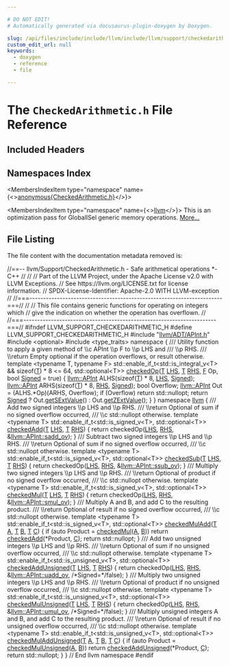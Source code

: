 ```yaml
---

# DO NOT EDIT!
# Automatically generated via docusaurus-plugin-doxygen by Doxygen.

slug: /api/files/include/include/llvm/include/llvm/support/checkedarithmetic-h
custom_edit_url: null
keywords:
  - doxygen
  - reference
  - file

---
```





# The `CheckedArithmetic.h` File Reference

<DoxygenPage pluginConfig={pluginConfig}>



## Included Headers

<IncludesList>
<IncludesListItem
  filePath="llvm/ADT/APInt.h"
  permalink="/docs/api/files/include/include/llvm/include/llvm/adt/apint-h"
  isLocal="true" />
<IncludesListItem
  filePath="optional"
  permalink=""
  isLocal="false" />
<IncludesListItem
  filePath="type_traits"
  permalink=""
  isLocal="false" />
</IncludesList>

## Namespaces Index

<MembersIndex>

<MembersIndexItem
  type="namespace"
  name={<><a href="/docs/api/namespaces/anonymous-checkedarithmetic-h-">anonymous&#123;CheckedArithmetic.h&#125;</a></>}>
</MembersIndexItem>

<MembersIndexItem
  type="namespace"
  name={<><a href="/docs/api/namespaces/llvm">llvm</a></>}>
This is an optimization pass for GlobalISel generic memory operations. <a href="/docs/api/namespaces/llvm/#details">More...</a>
</MembersIndexItem>

</MembersIndex>


## File Listing

The file content with the documentation metadata removed is:

<ProgramListing>

<Link id="l00001" /><CodeLine lineNumber="1"><Highlight kind="comment">//==-- llvm/Support/CheckedArithmetic.h - Safe arithmetical operations &#42;- C++ //</Highlight><Highlight kind="normal"></Highlight></CodeLine>
<Link id="l00002" /><CodeLine lineNumber="2"><Highlight kind="normal"></Highlight><Highlight kind="comment">//</Highlight><Highlight kind="normal"></Highlight></CodeLine>
<Link id="l00003" /><CodeLine lineNumber="3"><Highlight kind="normal"></Highlight><Highlight kind="comment">// Part of the LLVM Project, under the Apache License v2.0 with LLVM Exceptions.</Highlight><Highlight kind="normal"></Highlight></CodeLine>
<Link id="l00004" /><CodeLine lineNumber="4"><Highlight kind="normal"></Highlight><Highlight kind="comment">// See https://llvm.org/LICENSE.txt for license information.</Highlight><Highlight kind="normal"></Highlight></CodeLine>
<Link id="l00005" /><CodeLine lineNumber="5"><Highlight kind="normal"></Highlight><Highlight kind="comment">// SPDX-License-Identifier: Apache-2.0 WITH LLVM-exception</Highlight><Highlight kind="normal"></Highlight></CodeLine>
<Link id="l00006" /><CodeLine lineNumber="6"><Highlight kind="normal"></Highlight><Highlight kind="comment">//</Highlight><Highlight kind="normal"></Highlight></CodeLine>
<Link id="l00007" /><CodeLine lineNumber="7"><Highlight kind="normal"></Highlight><Highlight kind="comment">//===----------------------------------------------------------------------===//</Highlight><Highlight kind="normal"></Highlight></CodeLine>
<Link id="l00008" /><CodeLine lineNumber="8"><Highlight kind="normal"></Highlight><Highlight kind="comment">//</Highlight><Highlight kind="normal"></Highlight></CodeLine>
<Link id="l00009" /><CodeLine lineNumber="9"><Highlight kind="normal"></Highlight><Highlight kind="comment">// This file contains generic functions for operating on integers which</Highlight><Highlight kind="normal"></Highlight></CodeLine>
<Link id="l00010" /><CodeLine lineNumber="10"><Highlight kind="normal"></Highlight><Highlight kind="comment">// give the indication on whether the operation has overflown.</Highlight><Highlight kind="normal"></Highlight></CodeLine>
<Link id="l00011" /><CodeLine lineNumber="11"><Highlight kind="normal"></Highlight><Highlight kind="comment">//</Highlight><Highlight kind="normal"></Highlight></CodeLine>
<Link id="l00012" /><CodeLine lineNumber="12"><Highlight kind="normal"></Highlight><Highlight kind="comment">//===----------------------------------------------------------------------===//</Highlight><Highlight kind="normal"></Highlight></CodeLine>
<Link id="l00013" /><CodeLine lineNumber="13"><Highlight kind="normal"></Highlight></CodeLine>
<Link id="l00014" /><CodeLine lineNumber="14"><Highlight kind="normal"></Highlight><Highlight kind="preprocessor">#ifndef LLVM&#95;SUPPORT&#95;CHECKEDARITHMETIC&#95;H</Highlight><Highlight kind="normal"></Highlight></CodeLine>
<Link id="l00015" /><CodeLine lineNumber="15"><Highlight kind="normal"></Highlight><Highlight kind="preprocessor">#define LLVM&#95;SUPPORT&#95;CHECKEDARITHMETIC&#95;H</Highlight><Highlight kind="normal"></Highlight></CodeLine>
<Link id="l00016" /><CodeLine lineNumber="16"><Highlight kind="normal"></Highlight></CodeLine>
<Link id="l00017" /><CodeLine lineNumber="17"><Highlight kind="normal"></Highlight><Highlight kind="preprocessor">#include &quot;<a href="/docs/api/files/include/include/llvm/include/llvm/adt/apint-h">llvm/ADT/APInt.h</a>&quot;</Highlight><Highlight kind="normal"></Highlight></CodeLine>
<Link id="l00018" /><CodeLine lineNumber="18"><Highlight kind="normal"></Highlight></CodeLine>
<Link id="l00019" /><CodeLine lineNumber="19"><Highlight kind="normal"></Highlight><Highlight kind="preprocessor">#include &lt;optional&gt;</Highlight><Highlight kind="normal"></Highlight></CodeLine>
<Link id="l00020" /><CodeLine lineNumber="20"><Highlight kind="normal"></Highlight><Highlight kind="preprocessor">#include &lt;type&#95;traits&gt;</Highlight><Highlight kind="normal"></Highlight></CodeLine>
<Link id="l00021" /><CodeLine lineNumber="21"><Highlight kind="normal"></Highlight></CodeLine>
<Link id="l00022" /><CodeLine lineNumber="22" lineLink="/docs/api/namespaces/anonymous-checkedarithmetic-h-"><Highlight kind="normal"></Highlight><Highlight kind="keyword">namespace </Highlight><Highlight kind="normal">&#123;</Highlight></CodeLine>
<Link id="l00023" /><CodeLine lineNumber="23"><Highlight kind="normal"></Highlight><Highlight kind="comment"></Highlight></CodeLine>
<Link id="l00024" /><CodeLine lineNumber="24"><Highlight kind="comment">/// Utility function to apply a given method of \\c APInt \\p F to \\p LHS and</Highlight></CodeLine>
<Link id="l00025" /><CodeLine lineNumber="25"><Highlight kind="comment">/// \\p RHS.</Highlight></CodeLine>
<Link id="l00026" /><CodeLine lineNumber="26"><Highlight kind="comment">/// \\return Empty optional if the operation overflows, or result otherwise.</Highlight><Highlight kind="normal"></Highlight></CodeLine>
<Link id="l00027" /><CodeLine lineNumber="27"><Highlight kind="normal"></Highlight><Highlight kind="keyword">template</Highlight><Highlight kind="normal"> &lt;</Highlight><Highlight kind="keyword">typename</Highlight><Highlight kind="normal"> T, </Highlight><Highlight kind="keyword">typename</Highlight><Highlight kind="normal"> F&gt;</Highlight></CodeLine>
<Link id="l00028" /><CodeLine lineNumber="28"><Highlight kind="normal">std::enable&#95;if&#95;t&lt;std::is&#95;integral&#95;v&lt;T&gt; &amp;&amp; </Highlight><Highlight kind="keyword">sizeof</Highlight><Highlight kind="normal">(<a href="/docs/api/files/lib/lib/target/lib/target/mips/mips16isellowering-cpp/#a0acb682b8260ab1c60b918599864e2e5">T</a>) &#42; 8 &lt;= 64, std::optional&lt;T&gt;&gt;</Highlight></CodeLine>
<Link id="l00029" /><CodeLine lineNumber="29" lineLink="/docs/api/namespaces/anonymous-checkedarithmetic-h-/#afa16c7f7e608b78b961e0b6a1efdf001"><Highlight kind="normal"><a href="/docs/api/namespaces/anonymous-checkedarithmetic-h-/#afa16c7f7e608b78b961e0b6a1efdf001">checkedOp</a>(<a href="/docs/api/files/lib/lib/target/lib/target/mips/mips16isellowering-cpp/#a0acb682b8260ab1c60b918599864e2e5">T</a> <a href="/docs/api/files/lib/lib/target/lib/target/x86/x86partialreduction-cpp/#a9e1483f7215664a2315c53c3558d9a8d">LHS</a>, <a href="/docs/api/files/lib/lib/target/lib/target/mips/mips16isellowering-cpp/#a0acb682b8260ab1c60b918599864e2e5">T</a> <a href="/docs/api/files/lib/lib/target/lib/target/x86/x86partialreduction-cpp/#a87b8bfbbe9d8f7146d7f20a5fb42efd0">RHS</a>, <a href="/docs/api/files/lib/lib/support/md5-cpp/#a96d73bbd7af15cb1fc38c3f4a3bd82e9">F</a> Op, </Highlight><Highlight kind="keywordtype">bool</Highlight><Highlight kind="normal"> <a href="/docs/api/files/lib/lib/target/lib/target/nvptx/nvptxisellowering-cpp/#ae1a90b5d85643644483b2ca70da4d13faed3fa7a5efe80dad3ea3d86cc14be246">Signed</a> = </Highlight><Highlight kind="keyword">true</Highlight><Highlight kind="normal">) &#123;</Highlight></CodeLine>
<Link id="l00030" /><CodeLine lineNumber="30"><Highlight kind="normal">  <a href="/docs/api/classes/llvm/apint">llvm::APInt</a> ALHS(</Highlight><Highlight kind="keyword">sizeof</Highlight><Highlight kind="normal">(<a href="/docs/api/files/lib/lib/target/lib/target/mips/mips16isellowering-cpp/#a0acb682b8260ab1c60b918599864e2e5">T</a>) &#42; 8, <a href="/docs/api/files/lib/lib/target/lib/target/x86/x86partialreduction-cpp/#a9e1483f7215664a2315c53c3558d9a8d">LHS</a>, <a href="/docs/api/files/lib/lib/target/lib/target/nvptx/nvptxisellowering-cpp/#ae1a90b5d85643644483b2ca70da4d13faed3fa7a5efe80dad3ea3d86cc14be246">Signed</a>);</Highlight></CodeLine>
<Link id="l00031" /><CodeLine lineNumber="31"><Highlight kind="normal">  <a href="/docs/api/classes/llvm/apint">llvm::APInt</a> ARHS(</Highlight><Highlight kind="keyword">sizeof</Highlight><Highlight kind="normal">(<a href="/docs/api/files/lib/lib/target/lib/target/mips/mips16isellowering-cpp/#a0acb682b8260ab1c60b918599864e2e5">T</a>) &#42; 8, <a href="/docs/api/files/lib/lib/target/lib/target/x86/x86partialreduction-cpp/#a87b8bfbbe9d8f7146d7f20a5fb42efd0">RHS</a>, <a href="/docs/api/files/lib/lib/target/lib/target/nvptx/nvptxisellowering-cpp/#ae1a90b5d85643644483b2ca70da4d13faed3fa7a5efe80dad3ea3d86cc14be246">Signed</a>);</Highlight></CodeLine>
<Link id="l00032" /><CodeLine lineNumber="32"><Highlight kind="normal">  </Highlight><Highlight kind="keywordtype">bool</Highlight><Highlight kind="normal"> Overflow;</Highlight></CodeLine>
<Link id="l00033" /><CodeLine lineNumber="33"><Highlight kind="normal">  <a href="/docs/api/classes/llvm/apint">llvm::APInt</a> Out = (ALHS.&#42;Op)(ARHS, Overflow);</Highlight></CodeLine>
<Link id="l00034" /><CodeLine lineNumber="34"><Highlight kind="normal">  </Highlight><Highlight kind="keywordflow">if</Highlight><Highlight kind="normal"> (Overflow)</Highlight></CodeLine>
<Link id="l00035" /><CodeLine lineNumber="35"><Highlight kind="normal">    </Highlight><Highlight kind="keywordflow">return</Highlight><Highlight kind="normal"> std::nullopt;</Highlight></CodeLine>
<Link id="l00036" /><CodeLine lineNumber="36"><Highlight kind="normal">  </Highlight><Highlight kind="keywordflow">return</Highlight><Highlight kind="normal"> <a href="/docs/api/files/lib/lib/target/lib/target/nvptx/nvptxisellowering-cpp/#ae1a90b5d85643644483b2ca70da4d13faed3fa7a5efe80dad3ea3d86cc14be246">Signed</a> ? Out.<a href="/docs/api/classes/llvm/apint/#af2daa0ee117afefed4c82eee55bf97b7">getSExtValue</a>() : Out.<a href="/docs/api/classes/llvm/apint/#a217e0207d9cc8e046c2dccbf0e4bb198">getZExtValue</a>();</Highlight></CodeLine>
<Link id="l00037" /><CodeLine lineNumber="37"><Highlight kind="normal">&#125;</Highlight></CodeLine>
<Link id="l00038" /><CodeLine lineNumber="38"><Highlight kind="normal">&#125;</Highlight></CodeLine>
<Link id="l00039" /><CodeLine lineNumber="39"><Highlight kind="normal"></Highlight></CodeLine>
<Link id="l00040" /><CodeLine lineNumber="40"><Highlight kind="normal"></Highlight><Highlight kind="keyword">namespace </Highlight><Highlight kind="normal"><a href="/docs/api/namespaces/llvm">llvm</a> &#123;</Highlight></CodeLine>
<Link id="l00041" /><CodeLine lineNumber="41"><Highlight kind="normal"></Highlight><Highlight kind="comment"></Highlight></CodeLine>
<Link id="l00042" /><CodeLine lineNumber="42"><Highlight kind="comment">/// Add two signed integers \\p LHS and \\p RHS.</Highlight></CodeLine>
<Link id="l00043" /><CodeLine lineNumber="43"><Highlight kind="comment">/// \\return Optional of sum if no signed overflow occurred,</Highlight></CodeLine>
<Link id="l00044" /><CodeLine lineNumber="44"><Highlight kind="comment">/// \\c std::nullopt otherwise.</Highlight><Highlight kind="normal"></Highlight></CodeLine>
<Link id="l00045" /><CodeLine lineNumber="45"><Highlight kind="normal"></Highlight><Highlight kind="keyword">template</Highlight><Highlight kind="normal"> &lt;</Highlight><Highlight kind="keyword">typename</Highlight><Highlight kind="normal"> T&gt;</Highlight></CodeLine>
<Link id="l00046" /><CodeLine lineNumber="46" lineLink="/docs/api/namespaces/llvm/#ace6abb6601b1a223dd202fa7f346ea68"><Highlight kind="normal">std::enable&#95;if&#95;t&lt;std::is&#95;signed&#95;v&lt;T&gt;, std::optional&lt;T&gt;&gt; <a href="/docs/api/namespaces/llvm/#ace6abb6601b1a223dd202fa7f346ea68">checkedAdd</a>(<a href="/docs/api/files/lib/lib/target/lib/target/mips/mips16isellowering-cpp/#a0acb682b8260ab1c60b918599864e2e5">T</a> <a href="/docs/api/files/lib/lib/target/lib/target/x86/x86partialreduction-cpp/#a9e1483f7215664a2315c53c3558d9a8d">LHS</a>,</Highlight></CodeLine>
<Link id="l00047" /><CodeLine lineNumber="47"><Highlight kind="normal">                                                                   <a href="/docs/api/files/lib/lib/target/lib/target/mips/mips16isellowering-cpp/#a0acb682b8260ab1c60b918599864e2e5">T</a> <a href="/docs/api/files/lib/lib/target/lib/target/x86/x86partialreduction-cpp/#a87b8bfbbe9d8f7146d7f20a5fb42efd0">RHS</a>) &#123;</Highlight></CodeLine>
<Link id="l00048" /><CodeLine lineNumber="48"><Highlight kind="normal">  </Highlight><Highlight kind="keywordflow">return</Highlight><Highlight kind="normal"> checkedOp(<a href="/docs/api/files/lib/lib/target/lib/target/x86/x86partialreduction-cpp/#a9e1483f7215664a2315c53c3558d9a8d">LHS</a>, <a href="/docs/api/files/lib/lib/target/lib/target/x86/x86partialreduction-cpp/#a87b8bfbbe9d8f7146d7f20a5fb42efd0">RHS</a>, &amp;<a href="/docs/api/classes/llvm/apint/#a694293446a074c3d64270e7671bb5052">llvm::APInt::sadd&#95;ov</a>);</Highlight></CodeLine>
<Link id="l00049" /><CodeLine lineNumber="49"><Highlight kind="normal">&#125;</Highlight></CodeLine>
<Link id="l00050" /><CodeLine lineNumber="50"><Highlight kind="normal"></Highlight><Highlight kind="comment"></Highlight></CodeLine>
<Link id="l00051" /><CodeLine lineNumber="51"><Highlight kind="comment">/// Subtract two signed integers \\p LHS and \\p RHS.</Highlight></CodeLine>
<Link id="l00052" /><CodeLine lineNumber="52"><Highlight kind="comment">/// \\return Optional of sum if no signed overflow occurred,</Highlight></CodeLine>
<Link id="l00053" /><CodeLine lineNumber="53"><Highlight kind="comment">/// \\c std::nullopt otherwise.</Highlight><Highlight kind="normal"></Highlight></CodeLine>
<Link id="l00054" /><CodeLine lineNumber="54"><Highlight kind="normal"></Highlight><Highlight kind="keyword">template</Highlight><Highlight kind="normal"> &lt;</Highlight><Highlight kind="keyword">typename</Highlight><Highlight kind="normal"> T&gt;</Highlight></CodeLine>
<Link id="l00055" /><CodeLine lineNumber="55" lineLink="/docs/api/namespaces/llvm/#ac7504b68f8f57dbbc0f72d060d6a0e12"><Highlight kind="normal">std::enable&#95;if&#95;t&lt;std::is&#95;signed&#95;v&lt;T&gt;, std::optional&lt;T&gt;&gt; <a href="/docs/api/namespaces/llvm/#ac7504b68f8f57dbbc0f72d060d6a0e12">checkedSub</a>(<a href="/docs/api/files/lib/lib/target/lib/target/mips/mips16isellowering-cpp/#a0acb682b8260ab1c60b918599864e2e5">T</a> <a href="/docs/api/files/lib/lib/target/lib/target/x86/x86partialreduction-cpp/#a9e1483f7215664a2315c53c3558d9a8d">LHS</a>,</Highlight></CodeLine>
<Link id="l00056" /><CodeLine lineNumber="56"><Highlight kind="normal">                                                                   <a href="/docs/api/files/lib/lib/target/lib/target/mips/mips16isellowering-cpp/#a0acb682b8260ab1c60b918599864e2e5">T</a> <a href="/docs/api/files/lib/lib/target/lib/target/x86/x86partialreduction-cpp/#a87b8bfbbe9d8f7146d7f20a5fb42efd0">RHS</a>) &#123;</Highlight></CodeLine>
<Link id="l00057" /><CodeLine lineNumber="57"><Highlight kind="normal">  </Highlight><Highlight kind="keywordflow">return</Highlight><Highlight kind="normal"> checkedOp(<a href="/docs/api/files/lib/lib/target/lib/target/x86/x86partialreduction-cpp/#a9e1483f7215664a2315c53c3558d9a8d">LHS</a>, <a href="/docs/api/files/lib/lib/target/lib/target/x86/x86partialreduction-cpp/#a87b8bfbbe9d8f7146d7f20a5fb42efd0">RHS</a>, &amp;<a href="/docs/api/classes/llvm/apint/#ae324de5041feaf7eb8433221cdaca9aa">llvm::APInt::ssub&#95;ov</a>);</Highlight></CodeLine>
<Link id="l00058" /><CodeLine lineNumber="58"><Highlight kind="normal">&#125;</Highlight></CodeLine>
<Link id="l00059" /><CodeLine lineNumber="59"><Highlight kind="normal"></Highlight><Highlight kind="comment"></Highlight></CodeLine>
<Link id="l00060" /><CodeLine lineNumber="60"><Highlight kind="comment">/// Multiply two signed integers \\p LHS and \\p RHS.</Highlight></CodeLine>
<Link id="l00061" /><CodeLine lineNumber="61"><Highlight kind="comment">/// \\return Optional of product if no signed overflow occurred,</Highlight></CodeLine>
<Link id="l00062" /><CodeLine lineNumber="62"><Highlight kind="comment">/// \\c std::nullopt otherwise.</Highlight><Highlight kind="normal"></Highlight></CodeLine>
<Link id="l00063" /><CodeLine lineNumber="63"><Highlight kind="normal"></Highlight><Highlight kind="keyword">template</Highlight><Highlight kind="normal"> &lt;</Highlight><Highlight kind="keyword">typename</Highlight><Highlight kind="normal"> T&gt;</Highlight></CodeLine>
<Link id="l00064" /><CodeLine lineNumber="64" lineLink="/docs/api/namespaces/llvm/#af2f90ac4998c6dd05ecab62f8e14ef7f"><Highlight kind="normal">std::enable&#95;if&#95;t&lt;std::is&#95;signed&#95;v&lt;T&gt;, std::optional&lt;T&gt;&gt; <a href="/docs/api/namespaces/llvm/#af2f90ac4998c6dd05ecab62f8e14ef7f">checkedMul</a>(<a href="/docs/api/files/lib/lib/target/lib/target/mips/mips16isellowering-cpp/#a0acb682b8260ab1c60b918599864e2e5">T</a> <a href="/docs/api/files/lib/lib/target/lib/target/x86/x86partialreduction-cpp/#a9e1483f7215664a2315c53c3558d9a8d">LHS</a>,</Highlight></CodeLine>
<Link id="l00065" /><CodeLine lineNumber="65"><Highlight kind="normal">                                                                   <a href="/docs/api/files/lib/lib/target/lib/target/mips/mips16isellowering-cpp/#a0acb682b8260ab1c60b918599864e2e5">T</a> <a href="/docs/api/files/lib/lib/target/lib/target/x86/x86partialreduction-cpp/#a87b8bfbbe9d8f7146d7f20a5fb42efd0">RHS</a>) &#123;</Highlight></CodeLine>
<Link id="l00066" /><CodeLine lineNumber="66"><Highlight kind="normal">  </Highlight><Highlight kind="keywordflow">return</Highlight><Highlight kind="normal"> checkedOp(<a href="/docs/api/files/lib/lib/target/lib/target/x86/x86partialreduction-cpp/#a9e1483f7215664a2315c53c3558d9a8d">LHS</a>, <a href="/docs/api/files/lib/lib/target/lib/target/x86/x86partialreduction-cpp/#a87b8bfbbe9d8f7146d7f20a5fb42efd0">RHS</a>, &amp;<a href="/docs/api/classes/llvm/apint/#ac155d7c568fc1aba25723e77b6888908">llvm::APInt::smul&#95;ov</a>);</Highlight></CodeLine>
<Link id="l00067" /><CodeLine lineNumber="67"><Highlight kind="normal">&#125;</Highlight></CodeLine>
<Link id="l00068" /><CodeLine lineNumber="68"><Highlight kind="normal"></Highlight><Highlight kind="comment"></Highlight></CodeLine>
<Link id="l00069" /><CodeLine lineNumber="69"><Highlight kind="comment">/// Multiply A and B, and add C to the resulting product.</Highlight></CodeLine>
<Link id="l00070" /><CodeLine lineNumber="70"><Highlight kind="comment">/// \\return Optional of result if no signed overflow occurred,</Highlight></CodeLine>
<Link id="l00071" /><CodeLine lineNumber="71"><Highlight kind="comment">/// \\c std::nullopt otherwise.</Highlight><Highlight kind="normal"></Highlight></CodeLine>
<Link id="l00072" /><CodeLine lineNumber="72"><Highlight kind="normal"></Highlight><Highlight kind="keyword">template</Highlight><Highlight kind="normal"> &lt;</Highlight><Highlight kind="keyword">typename</Highlight><Highlight kind="normal"> T&gt;</Highlight></CodeLine>
<Link id="l00073" /><CodeLine lineNumber="73" lineLink="/docs/api/namespaces/llvm/#adc9f9ec9d777829b7197bdd29a19907e"><Highlight kind="normal">std::enable&#95;if&#95;t&lt;std::is&#95;signed&#95;v&lt;T&gt;, std::optional&lt;T&gt;&gt; <a href="/docs/api/namespaces/llvm/#adc9f9ec9d777829b7197bdd29a19907e">checkedMulAdd</a>(<a href="/docs/api/files/lib/lib/target/lib/target/mips/mips16isellowering-cpp/#a0acb682b8260ab1c60b918599864e2e5">T</a> <a href="/docs/api/files/lib/lib/ir/builtingcs-cpp/#a2e38c85003a042421cde1647632d0b72">A</a>, <a href="/docs/api/files/lib/lib/target/lib/target/mips/mips16isellowering-cpp/#a0acb682b8260ab1c60b918599864e2e5">T</a> <a href="/docs/api/files/lib/lib/ir/builtingcs-cpp/#ae76959fe811ba090de4cba69ac00f1da">B</a>,</Highlight></CodeLine>
<Link id="l00074" /><CodeLine lineNumber="74"><Highlight kind="normal">                                                                      <a href="/docs/api/files/lib/lib/target/lib/target/mips/mips16isellowering-cpp/#a0acb682b8260ab1c60b918599864e2e5">T</a> <a href="/docs/api/namespaces/llvm/callingconv/#ac6aa1387c4375260e2468eb5a77fdb4cafd841a49aec1539bc88abc8ff9e170fb">C</a>) &#123;</Highlight></CodeLine>
<Link id="l00075" /><CodeLine lineNumber="75"><Highlight kind="normal">  </Highlight><Highlight kind="keywordflow">if</Highlight><Highlight kind="normal"> (</Highlight><Highlight kind="keyword">auto</Highlight><Highlight kind="normal"> Product = <a href="/docs/api/namespaces/llvm/#af2f90ac4998c6dd05ecab62f8e14ef7f">checkedMul</a>(<a href="/docs/api/files/lib/lib/ir/builtingcs-cpp/#a2e38c85003a042421cde1647632d0b72">A</a>, <a href="/docs/api/files/lib/lib/ir/builtingcs-cpp/#ae76959fe811ba090de4cba69ac00f1da">B</a>))</Highlight></CodeLine>
<Link id="l00076" /><CodeLine lineNumber="76"><Highlight kind="normal">    </Highlight><Highlight kind="keywordflow">return</Highlight><Highlight kind="normal"> <a href="/docs/api/namespaces/llvm/#ace6abb6601b1a223dd202fa7f346ea68">checkedAdd</a>(&#42;Product, <a href="/docs/api/namespaces/llvm/callingconv/#ac6aa1387c4375260e2468eb5a77fdb4cafd841a49aec1539bc88abc8ff9e170fb">C</a>);</Highlight></CodeLine>
<Link id="l00077" /><CodeLine lineNumber="77"><Highlight kind="normal">  </Highlight><Highlight kind="keywordflow">return</Highlight><Highlight kind="normal"> std::nullopt;</Highlight></CodeLine>
<Link id="l00078" /><CodeLine lineNumber="78"><Highlight kind="normal">&#125;</Highlight></CodeLine>
<Link id="l00079" /><CodeLine lineNumber="79"><Highlight kind="normal"></Highlight><Highlight kind="comment"></Highlight></CodeLine>
<Link id="l00080" /><CodeLine lineNumber="80"><Highlight kind="comment">/// Add two unsigned integers \\p LHS and \\p RHS.</Highlight></CodeLine>
<Link id="l00081" /><CodeLine lineNumber="81"><Highlight kind="comment">/// \\return Optional of sum if no unsigned overflow occurred,</Highlight></CodeLine>
<Link id="l00082" /><CodeLine lineNumber="82"><Highlight kind="comment">/// \\c std::nullopt otherwise.</Highlight><Highlight kind="normal"></Highlight></CodeLine>
<Link id="l00083" /><CodeLine lineNumber="83"><Highlight kind="normal"></Highlight><Highlight kind="keyword">template</Highlight><Highlight kind="normal"> &lt;</Highlight><Highlight kind="keyword">typename</Highlight><Highlight kind="normal"> T&gt;</Highlight></CodeLine>
<Link id="l00084" /><CodeLine lineNumber="84"><Highlight kind="normal">std::enable&#95;if&#95;t&lt;std::is&#95;unsigned&#95;v&lt;T&gt;, std::optional&lt;T&gt;&gt;</Highlight></CodeLine>
<Link id="l00085" /><CodeLine lineNumber="85" lineLink="/docs/api/namespaces/llvm/#abbaf47f00a219967b0a3d6bef5906609"><Highlight kind="normal"><a href="/docs/api/namespaces/llvm/#abbaf47f00a219967b0a3d6bef5906609">checkedAddUnsigned</a>(<a href="/docs/api/files/lib/lib/target/lib/target/mips/mips16isellowering-cpp/#a0acb682b8260ab1c60b918599864e2e5">T</a> <a href="/docs/api/files/lib/lib/target/lib/target/x86/x86partialreduction-cpp/#a9e1483f7215664a2315c53c3558d9a8d">LHS</a>, <a href="/docs/api/files/lib/lib/target/lib/target/mips/mips16isellowering-cpp/#a0acb682b8260ab1c60b918599864e2e5">T</a> <a href="/docs/api/files/lib/lib/target/lib/target/x86/x86partialreduction-cpp/#a87b8bfbbe9d8f7146d7f20a5fb42efd0">RHS</a>) &#123;</Highlight></CodeLine>
<Link id="l00086" /><CodeLine lineNumber="86"><Highlight kind="normal">  </Highlight><Highlight kind="keywordflow">return</Highlight><Highlight kind="normal"> checkedOp(<a href="/docs/api/files/lib/lib/target/lib/target/x86/x86partialreduction-cpp/#a9e1483f7215664a2315c53c3558d9a8d">LHS</a>, <a href="/docs/api/files/lib/lib/target/lib/target/x86/x86partialreduction-cpp/#a87b8bfbbe9d8f7146d7f20a5fb42efd0">RHS</a>, &amp;<a href="/docs/api/classes/llvm/apint/#a8268fbc3014081004056f6466452c904">llvm::APInt::uadd&#95;ov</a>, </Highlight><Highlight kind="comment">/&#42;Signed=&#42;/</Highlight><Highlight kind="keyword">false</Highlight><Highlight kind="normal">);</Highlight></CodeLine>
<Link id="l00087" /><CodeLine lineNumber="87"><Highlight kind="normal">&#125;</Highlight></CodeLine>
<Link id="l00088" /><CodeLine lineNumber="88"><Highlight kind="normal"></Highlight><Highlight kind="comment"></Highlight></CodeLine>
<Link id="l00089" /><CodeLine lineNumber="89"><Highlight kind="comment">/// Multiply two unsigned integers \\p LHS and \\p RHS.</Highlight></CodeLine>
<Link id="l00090" /><CodeLine lineNumber="90"><Highlight kind="comment">/// \\return Optional of product if no unsigned overflow occurred,</Highlight></CodeLine>
<Link id="l00091" /><CodeLine lineNumber="91"><Highlight kind="comment">/// \\c std::nullopt otherwise.</Highlight><Highlight kind="normal"></Highlight></CodeLine>
<Link id="l00092" /><CodeLine lineNumber="92"><Highlight kind="normal"></Highlight><Highlight kind="keyword">template</Highlight><Highlight kind="normal"> &lt;</Highlight><Highlight kind="keyword">typename</Highlight><Highlight kind="normal"> T&gt;</Highlight></CodeLine>
<Link id="l00093" /><CodeLine lineNumber="93"><Highlight kind="normal">std::enable&#95;if&#95;t&lt;std::is&#95;unsigned&#95;v&lt;T&gt;, std::optional&lt;T&gt;&gt;</Highlight></CodeLine>
<Link id="l00094" /><CodeLine lineNumber="94" lineLink="/docs/api/namespaces/llvm/#a55fc80e21802a32962e170b06a030e27"><Highlight kind="normal"><a href="/docs/api/namespaces/llvm/#a55fc80e21802a32962e170b06a030e27">checkedMulUnsigned</a>(<a href="/docs/api/files/lib/lib/target/lib/target/mips/mips16isellowering-cpp/#a0acb682b8260ab1c60b918599864e2e5">T</a> <a href="/docs/api/files/lib/lib/target/lib/target/x86/x86partialreduction-cpp/#a9e1483f7215664a2315c53c3558d9a8d">LHS</a>, <a href="/docs/api/files/lib/lib/target/lib/target/mips/mips16isellowering-cpp/#a0acb682b8260ab1c60b918599864e2e5">T</a> <a href="/docs/api/files/lib/lib/target/lib/target/x86/x86partialreduction-cpp/#a87b8bfbbe9d8f7146d7f20a5fb42efd0">RHS</a>) &#123;</Highlight></CodeLine>
<Link id="l00095" /><CodeLine lineNumber="95"><Highlight kind="normal">  </Highlight><Highlight kind="keywordflow">return</Highlight><Highlight kind="normal"> checkedOp(<a href="/docs/api/files/lib/lib/target/lib/target/x86/x86partialreduction-cpp/#a9e1483f7215664a2315c53c3558d9a8d">LHS</a>, <a href="/docs/api/files/lib/lib/target/lib/target/x86/x86partialreduction-cpp/#a87b8bfbbe9d8f7146d7f20a5fb42efd0">RHS</a>, &amp;<a href="/docs/api/classes/llvm/apint/#a028f4d1eead63cc33499ce3459bd27c7">llvm::APInt::umul&#95;ov</a>, </Highlight><Highlight kind="comment">/&#42;Signed=&#42;/</Highlight><Highlight kind="keyword">false</Highlight><Highlight kind="normal">);</Highlight></CodeLine>
<Link id="l00096" /><CodeLine lineNumber="96"><Highlight kind="normal">&#125;</Highlight></CodeLine>
<Link id="l00097" /><CodeLine lineNumber="97"><Highlight kind="normal"></Highlight><Highlight kind="comment"></Highlight></CodeLine>
<Link id="l00098" /><CodeLine lineNumber="98"><Highlight kind="comment">/// Multiply unsigned integers A and B, and add C to the resulting product.</Highlight></CodeLine>
<Link id="l00099" /><CodeLine lineNumber="99"><Highlight kind="comment">/// \\return Optional of result if no unsigned overflow occurred,</Highlight></CodeLine>
<Link id="l00100" /><CodeLine lineNumber="100"><Highlight kind="comment">/// \\c std::nullopt otherwise.</Highlight><Highlight kind="normal"></Highlight></CodeLine>
<Link id="l00101" /><CodeLine lineNumber="101"><Highlight kind="normal"></Highlight><Highlight kind="keyword">template</Highlight><Highlight kind="normal"> &lt;</Highlight><Highlight kind="keyword">typename</Highlight><Highlight kind="normal"> T&gt;</Highlight></CodeLine>
<Link id="l00102" /><CodeLine lineNumber="102"><Highlight kind="normal">std::enable&#95;if&#95;t&lt;std::is&#95;unsigned&#95;v&lt;T&gt;, std::optional&lt;T&gt;&gt;</Highlight></CodeLine>
<Link id="l00103" /><CodeLine lineNumber="103" lineLink="/docs/api/namespaces/llvm/#ac2d3efba56a916fa7b838e153e0bf093"><Highlight kind="normal"><a href="/docs/api/namespaces/llvm/#ac2d3efba56a916fa7b838e153e0bf093">checkedMulAddUnsigned</a>(<a href="/docs/api/files/lib/lib/target/lib/target/mips/mips16isellowering-cpp/#a0acb682b8260ab1c60b918599864e2e5">T</a> <a href="/docs/api/files/lib/lib/ir/builtingcs-cpp/#a2e38c85003a042421cde1647632d0b72">A</a>, <a href="/docs/api/files/lib/lib/target/lib/target/mips/mips16isellowering-cpp/#a0acb682b8260ab1c60b918599864e2e5">T</a> <a href="/docs/api/files/lib/lib/ir/builtingcs-cpp/#ae76959fe811ba090de4cba69ac00f1da">B</a>, <a href="/docs/api/files/lib/lib/target/lib/target/mips/mips16isellowering-cpp/#a0acb682b8260ab1c60b918599864e2e5">T</a> <a href="/docs/api/namespaces/llvm/callingconv/#ac6aa1387c4375260e2468eb5a77fdb4cafd841a49aec1539bc88abc8ff9e170fb">C</a>) &#123;</Highlight></CodeLine>
<Link id="l00104" /><CodeLine lineNumber="104"><Highlight kind="normal">  </Highlight><Highlight kind="keywordflow">if</Highlight><Highlight kind="normal"> (</Highlight><Highlight kind="keyword">auto</Highlight><Highlight kind="normal"> Product = <a href="/docs/api/namespaces/llvm/#a55fc80e21802a32962e170b06a030e27">checkedMulUnsigned</a>(<a href="/docs/api/files/lib/lib/ir/builtingcs-cpp/#a2e38c85003a042421cde1647632d0b72">A</a>, <a href="/docs/api/files/lib/lib/ir/builtingcs-cpp/#ae76959fe811ba090de4cba69ac00f1da">B</a>))</Highlight></CodeLine>
<Link id="l00105" /><CodeLine lineNumber="105"><Highlight kind="normal">    </Highlight><Highlight kind="keywordflow">return</Highlight><Highlight kind="normal"> <a href="/docs/api/namespaces/llvm/#abbaf47f00a219967b0a3d6bef5906609">checkedAddUnsigned</a>(&#42;Product, <a href="/docs/api/namespaces/llvm/callingconv/#ac6aa1387c4375260e2468eb5a77fdb4cafd841a49aec1539bc88abc8ff9e170fb">C</a>);</Highlight></CodeLine>
<Link id="l00106" /><CodeLine lineNumber="106"><Highlight kind="normal">  </Highlight><Highlight kind="keywordflow">return</Highlight><Highlight kind="normal"> std::nullopt;</Highlight></CodeLine>
<Link id="l00107" /><CodeLine lineNumber="107"><Highlight kind="normal">&#125;</Highlight></CodeLine>
<Link id="l00108" /><CodeLine lineNumber="108"><Highlight kind="normal"></Highlight></CodeLine>
<Link id="l00109" /><CodeLine lineNumber="109"><Highlight kind="normal">&#125; </Highlight><Highlight kind="comment">// End llvm namespace</Highlight><Highlight kind="normal"></Highlight></CodeLine>
<Link id="l00110" /><CodeLine lineNumber="110"><Highlight kind="normal"></Highlight></CodeLine>
<Link id="l00111" /><CodeLine lineNumber="111"><Highlight kind="normal"></Highlight><Highlight kind="preprocessor">#endif</Highlight></CodeLine>

</ProgramListing>

</DoxygenPage>
